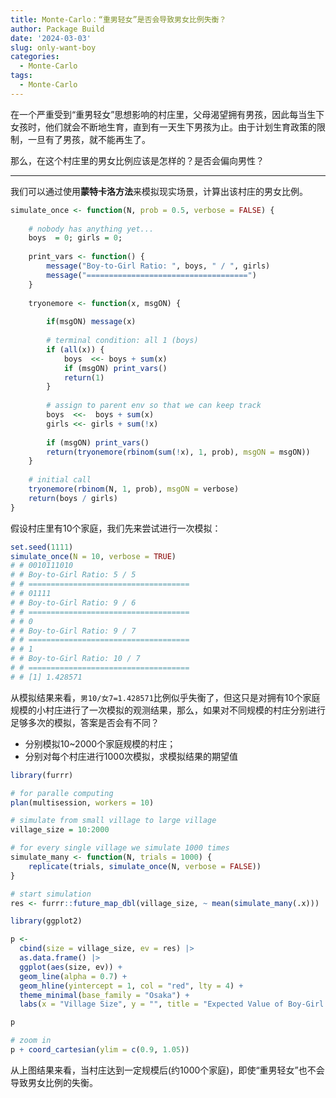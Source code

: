 ```yaml
---
title: Monte-Carlo：“重男轻女”是否会导致男女比例失衡？
author: Package Build
date: '2024-03-03'
slug: only-want-boy
categories:
  - Monte-Carlo
tags:
  - Monte-Carlo
---
```


在一个严重受到“重男轻女”思想影响的村庄里，父母渴望拥有男孩，因此每当生下女孩时，他们就会不断地生育，直到有一天生下男孩为止。由于计划生育政策的限制，一旦有了男孩，就不能再生了。

那么，在这个村庄里的男女比例应该是怎样的？是否会偏向男性？

---

我们可以通过使用**蒙特卡洛方法**来模拟现实场景，计算出该村庄的男女比例。

```r
simulate_once <- function(N, prob = 0.5, verbose = FALSE) {
    
    # nobody has anything yet...
    boys  = 0; girls = 0;
    
    print_vars <- function() {
        message("Boy-to-Girl Ratio: ", boys, " / ", girls)
        message("====================================")
    }
    
    tryonemore <- function(x, msgON) {
        
        if(msgON) message(x)
        
        # terminal condition: all 1 (boys)
        if (all(x)) {
            boys  <<- boys + sum(x)
            if (msgON) print_vars()
            return(1)
        }
        
        # assign to parent env so that we can keep track
        boys  <<-  boys + sum(x)
        girls <<- girls + sum(!x)
        
        if (msgON) print_vars()
        return(tryonemore(rbinom(sum(!x), 1, prob), msgON = msgON))
    }
    
    # initial call
    tryonemore(rbinom(N, 1, prob), msgON = verbose)
    return(boys / girls)
}
```

假设村庄里有10个家庭，我们先来尝试进行一次模拟：
```r
set.seed(1111)
simulate_once(N = 10, verbose = TRUE)
# # 0010111010
# # Boy-to-Girl Ratio: 5 / 5
# # ====================================
# # 01111
# # Boy-to-Girl Ratio: 9 / 6
# # ====================================
# # 0
# # Boy-to-Girl Ratio: 9 / 7
# # ====================================
# # 1
# # Boy-to-Girl Ratio: 10 / 7
# # ====================================
# # [1] 1.428571
```
从模拟结果来看，`男10/女7=1.428571`比例似乎失衡了，但这只是对拥有10个家庭规模的小村庄进行了一次模拟的观测结果，那么，如果对不同规模的村庄分别进行足够多次的模拟，答案是否会有不同？  

- 分别模拟10~2000个家庭规模的村庄；
- 分别对每个村庄进行1000次模拟，求模拟结果的期望值

```r
library(furrr)

# for paralle computing
plan(multisession, workers = 10)

# simulate from small village to large village
village_size = 10:2000

# for every single village we simulate 1000 times
simulate_many <- function(N, trials = 1000) {
    replicate(trials, simulate_once(N, verbose = FALSE))
}

# start simulation
res <- furrr::future_map_dbl(village_size, ~ mean(simulate_many(.x)))
```

```r
library(ggplot2)

p <- 
  cbind(size = village_size, ev = res) |>
  as.data.frame() |>
  ggplot(aes(size, ev)) + 
  geom_line(alpha = 0.7) + 
  geom_hline(yintercept = 1, col = "red", lty = 4) +
  theme_minimal(base_family = "Osaka") + 
  labs(x = "Village Size", y = "", title = "Expected Value of Boy-Girl Ratio")

p
```
```r
# zoom in
p + coord_cartesian(ylim = c(0.9, 1.05))
```

从上图结果来看，当村庄达到一定规模后(约1000个家庭)，即使“重男轻女”也不会导致男女比例的失衡。


